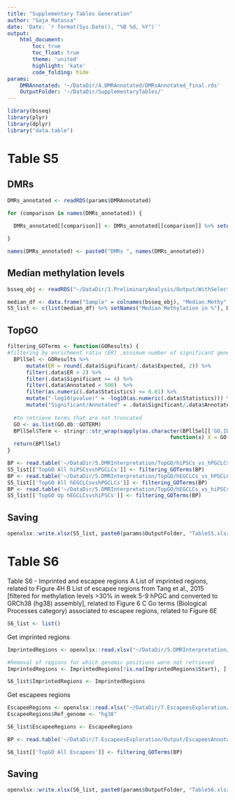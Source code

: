 ```yaml
---
title: "Supplementary Tables Generation"
author: "Gaja Matassa"
date: 'Date: `r format(Sys.Date(), "%B %d, %Y")`'
output:
    html_document:
        toc: true
        toc_float: true
        theme: 'united'
        highlight: 'kate'
        code_folding: hide
params: 
    DMRAnnotated: '~/DataDir/4.DMRAnnotated/DMRsAnnotated_final.rds'
    OutputFolder: '~/DataDir/SupplementaryTables/'
---
```


```r
library(bsseq)
library(plyr)
library(dplyr)
library("data.table") 
```

# Table S5

## DMRs
```r
DMRs_annotated <- readRDS(params$DMRAnnotated)
```

```r
for (comparison in names(DMRs_annotated)) {
  
  DMRs_annotated[[comparison]] <- DMRs_annotated[[comparison]] %>% setnames(old = c('seqnames', 'meanMethy1','meanMethy2'), new = c('chr', paste0("meanMethy.", strsplit(comparison, "vs")[[1]][1]), paste0("meanMethy.",strsplit(comparison, "vs")[[1]][2])))

}

names(DMRs_annotated) <- paste0("DMRs ", names(DMRs_annotated))
```

## Median methylation levels

```r
bsseq_obj <- readRDS("~/DataDir/1.PreliminaryAnalysis/Output/WithSelectedEGCLCs/bsseq_obj_complete.rds")
```

```r
median_df <- data.frame("Sample" = colnames(bsseq_obj), "Median.Methy" = apply(round(getMeth(bsseq_obj, type = "raw")*100, 2), 2, median, na.rm = TRUE))
S5_list <- c(list(median_df) %>% setNames("Median Methylation in %"), DMRs_annotated)
```

## TopGO

```r
filtering_GOTerms <- function(GOResults) { 
#filtering by enrichment ratio (ER) ,minimum number of significant genes, max number of annotated gened and p-value
  BPllSel <- GOResults %>%
      mutate(ER = round(.data$Significant/.data$Expected, 2)) %>%
      filter(.data$ER > 2) %>%
      filter(.data$Significant >= 4) %>%
      filter(.data$Annotated < 500)  %>%
      filter(as.numeric(.data$Statistics) <= 0.01) %>%
      mutate("-log10(pvalue)" = -log10(as.numeric(.data$Statistics))) %>%
      mutate("Significant/Annotated" = .data$Significant/.data$Annotated)
    
  #to retrieve terms that are not truncated
  GO <- as.list(GO.db::GOTERM)
  BPllSel$Term <- stringr::str_wrap(sapply(as.character(BPllSel[['GO.ID']]),
                                                    function(x) X = GO[[x]]@Term))
  return(BPllSel)
} 
```

```r
BP <- read.table('~/DataDir/5.DMRInterpretation/TopGO/hiPSCs_vs_hPGCLCs/All/BPAll.txt', header = TRUE, row.names = NULL)
S5_list[['TopGO All hiPSCsvshPGCLCs']] <- filtering_GOTerms(BP)
BP <- read.table('~/DataDir/5.DMRInterpretation/TopGO/hEGCLCs_vs_hPGCLCs/All/BPAll.txt', header = TRUE, row.names = NULL)
S5_list[['TopGO All hEGCLCsvshPGCLCs']] <- filtering_GOTerms(BP)
BP <- read.table('~/DataDir/5.DMRInterpretation/TopGO/hEGCLCs_vs_hiPSCs/All/BPUp.txt', header = TRUE, row.names = NULL)
S5_list[['TopGO Up hEGCLCsvshiPSCs']] <- filtering_GOTerms(BP)
```

## Saving

```r
openxlsx::write.xlsx(S5_list, paste0(params$OutputFolder, "TableS5.xlsx"), rowNames = FALSE, headerStyle = openxlsx::createStyle(textDecoration = "Bold"))
```

# Table S6

Table S6 - Imprinted and escapee regions
A List of imprinted regions, related to Figure 4H
B List of escapee regions from Tang et al., 2015 [filtered for methylation levels >30% in week 5-9 hPGC and converted to GRCh38 (hg38) assembly], related to Figure 6
C Go terms (Biological Processes category) associated to escapee regions, related to Figure 6E

```r
S6_list <- list()
```

Get imprinted regions

```r
ImprintedRegions <- openxlsx::read.xlsx("~/DataDir/5.DMRInterpretation/imprinted_region_all_for_meth.xlsx")

#Removal of regions for which genomic positions were not retrieved
ImprintedRegions <- ImprintedRegions[!is.na(ImprintedRegions$Start), ]

S6_list$ImprintedRegions <- ImprintedRegions
```

Get escapees regions

```r
EscapeeRegions <- openxlsx::read.xlsx("~/DataDir/7.EscapeesExploration/Output/EscapeeBsseq/EscapeeRegions_hg38.xlsx")
EscapeeRegions$Ref_genome <- "hg38"

S6_list$EscapeeRegions <- EscapeeRegions
```

```r
BP <- read.table('~/DataDir/7.EscapeesExploration/Output/EscapeesAnnotationAndFunctional/BPAll.txt', header = TRUE, row.names = NULL)

S6_list[['TopGO All Escapees']] <- filtering_GOTerms(BP)
```

## Saving

```r
openxlsx::write.xlsx(S6_list, paste0(params$OutputFolder, "TableS6.xlsx"), rowNames = FALSE, headerStyle = openxlsx::createStyle(textDecoration = "Bold"))
```
